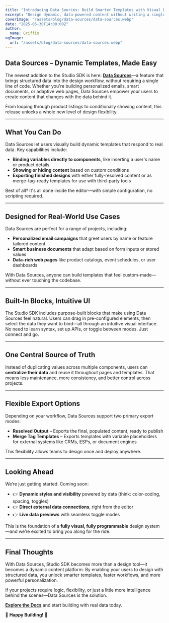 ```yaml
---
title: "Introducing Data Sources: Build Smarter Templates with Visual Data Binding"
excerpt: "Design dynamic, data-powered content without writing a single line of code. Bind variables, add logic, and loop over collections—all within the visual editor."
coverImage: "/assets/blog/data-sources/data-sources.webp"
date: "2025-05-30T14:00:00Z"
author:
  name: Griffin
ogImage:
  url: "/assets/blog/data-sources/data-sources.webp"
---
```


## Data Sources – Dynamic Templates, Made Easy

The newest addition to the Studio SDK is here: **[Data Sources](https://app.grapesjs.com/docs-sdk/configuration/datasources/overview)**—a feature that brings structured data into the design workflow, without requiring a single line of code. Whether you're building personalized emails, smart documents, or adaptive web pages, Data Sources empower your users to create content that changes with the data behind it.

From looping through product listings to conditionally showing content, this release unlocks a whole new level of design flexibility.

---

## What You Can Do

Data Sources let users visually build dynamic templates that respond to real data. Key capabilities include:

- **Binding variables directly to components**, like inserting a user's name or product details
- **Showing or hiding content** based on custom conditions
- **Exporting finished designs** with either fully-resolved content or as merge-tag–ready templates for use with third-party tools

Best of all? It's all done inside the editor—with simple configuration, no scripting required.

---

## Designed for Real-World Use Cases

Data Sources are perfect for a range of projects, including:

- **Personalized email campaigns** that greet users by name or feature tailored content  
- **Smart business documents** that adapt based on form inputs or stored values  
- **Data-rich web pages** like product catalogs, event schedules, or user dashboards  

With Data Sources, anyone can build templates that feel custom-made—without ever touching the codebase.

---

## Built-In Blocks, Intuitive UI

The Studio SDK includes purpose-built blocks that make using Data Sources feel natural. Users can drag in pre-configured elements, then select the data they want to bind—all through an intuitive visual interface. No need to learn syntax, set up APIs, or toggle between modes. Just connect and go.

---

## One Central Source of Truth

Instead of duplicating values across multiple components, users can **centralize their data** and reuse it throughout pages and templates. That means less maintenance, more consistency, and better control across projects.

---

## Flexible Export Options

Depending on your workflow, Data Sources support two primary export modes:

- **Resolved Output** – Exports the final, populated content, ready to publish
- **Merge Tag Templates** – Exports templates with variable placeholders for external systems like CRMs, ESPs, or document engines

This flexibility allows teams to design once and deploy anywhere.

---

## Looking Ahead

We’re just getting started. Coming soon:

- 👉 **Dynamic styles and visibility** powered by data (think: color-coding, spacing, toggles)  
- 👉 **Direct external data connections**, right from the editor  
- 👉 **Live data previews** with seamless toggle modes  

This is the foundation of a **fully visual, fully programmable** design system—and we’re excited to bring you along for the ride.

---

## Final Thoughts

With Data Sources, Studio SDK becomes more than a design tool—it becomes a dynamic content platform. By enabling your users to design with structured data, you unlock smarter templates, faster workflows, and more powerful personalization.

If your projects require logic, flexibility, or just a little more intelligence behind the scenes—Data Sources is the solution.

**[Explore the Docs](https://app.grapesjs.com/docs-sdk/configuration/datasources/overview)** and start building with real data today.

🚀 **Happy Building!** 🚀

